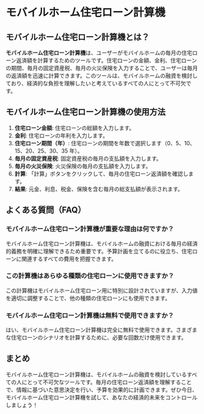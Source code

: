 # モバイルホーム住宅ローン計算機

## モバイルホーム住宅ローン計算機とは？

**モバイルホーム住宅ローン計算機**は、ユーザーがモバイルホームの毎月の住宅ローン返済額を計算するためのツールです。住宅ローンの金額、金利、住宅ローンの期間、毎月の固定資産税、毎月の火災保険を入力することで、ユーザーは毎月の返済額を迅速に計算できます。このツールは、モバイルホームの融資を検討しており、経済的な負担を理解したいと考えているすべての人にとって不可欠です。

## モバイルホーム住宅ローン計算機の使用方法

1. **住宅ローン金額**: 住宅ローンの総額を入力します。
2. **金利**: 住宅ローンの年利を入力します。
3. **住宅ローン期間（年）**: 住宅ローンの期間を年数で選択します（0、5、10、15、20、25、30、35 年）。
4. **毎月の固定資産税**: 固定資産税の毎月の支払額を入力します。
5. **毎月の火災保険**: 火災保険の毎月の支払額を入力します。
6. **計算**: 「計算」ボタンをクリックして、毎月の住宅ローン返済額を確認します。
7. **結果**: 元金、利息、税金、保険を含む毎月の総支払額が表示されます。

## よくある質問（FAQ）

### モバイルホーム住宅ローン計算機が重要な理由は何ですか？

モバイルホーム住宅ローン計算機は、モバイルホームの融資における毎月の経済的義務を明確に理解できるため重要です。予算計画を立てるのに役立ち、住宅ローンに関連するすべての費用を把握できます。

### この計算機はあらゆる種類の住宅ローンに使用できますか？

この計算機はモバイルホーム住宅ローン用に特別に設計されていますが、入力値を適切に調整することで、他の種類の住宅ローンにも使用できます。

### モバイルホーム住宅ローン計算機は無料で使用できますか？

はい、モバイルホーム住宅ローン計算機は完全に無料で使用できます。さまざまな住宅ローンのシナリオを計算するために、必要な回数だけ使用できます。

## まとめ

モバイルホーム住宅ローン計算機は、モバイルホームの融資を検討しているすべての人にとって不可欠なツールです。毎月の住宅ローン返済額を理解することで、情報に基づいた意思決定を行い、予算を効果的に計画できます。ぜひ今日、モバイルホーム住宅ローン計算機を試して、あなたの経済的未来をコントロールしましょう！
